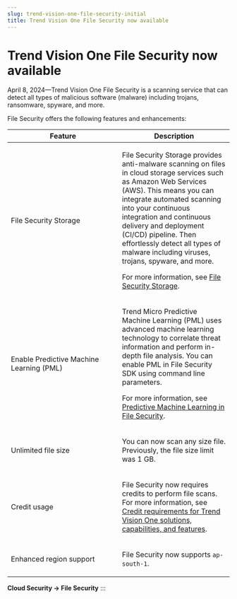 ```yaml
---
slug: trend-vision-one-file-security-initial
title: Trend Vision One File Security now available
---
```

# Trend Vision One File Security now available

April 8, 2024—Trend Vision One File Security is a scanning service that can detect all types of malicious software (malware) including trojans, ransomware, spyware, and more.

File Security offers the following features and enhancements:

<table>
<colgroup>
<col style="width: 50%" />
<col style="width: 50%" />
</colgroup>
<thead>
<tr>
<th>Feature</th>
<th>Description</th>
</tr>
</thead>
<tbody>
<tr>
<td><p>File Security Storage</p></td>
<td><p>File Security Storage provides anti-malware scanning on files in cloud storage services such as Amazon Web Services (AWS). This means you can integrate automated scanning into your continuous integration and continuous delivery and deployment (CI/CD) pipeline. Then effortlessly detect all types of malware including viruses, trojans, spyware, and more.</p>
<p>For more information, see <a href="trend-vision-one-cloud-storage-scanning">File Security Storage</a>.</p></td>
</tr>
<tr>
<td><p>Enable Predictive Machine Learning (PML)</p></td>
<td><p>Trend Micro Predictive Machine Learning (PML) uses advanced machine learning technology to correlate threat information and perform in-depth file analysis. You can enable PML in File Security SDK using command line parameters.</p>
<p>For more information, see <a href="trend-vision-one-pml-file-security-sdk">Predictive Machine Learning in File Security</a>.</p></td>
</tr>
<tr>
<td><p>Unlimited file size</p></td>
<td><p>You can now scan any size file. Previously, the file size limit was 1 GB.</p></td>
</tr>
<tr>
<td><p>Credit usage</p></td>
<td><p>File Security now requires credits to perform file scans. For more information, see <a href="trend-vision-one-credit-req-for-apps-services">Credit requirements for Trend Vision One solutions, capabilities, and features</a>.</p></td>
</tr>
<tr>
<td><p>Enhanced region support</p></td>
<td><p>File Security now supports <code>ap-south-1</code>.</p></td>
</tr>
</tbody>
</table>

**Cloud Security → File Security**
:::
